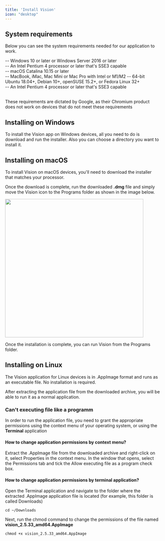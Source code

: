 ```yaml
---
title: 'Install Vision'
icon: "desktop"
---
```


## System requirements
Below you can see the system requirements needed for our application to work. 

<Card>
<Tabs>
  <Tab title="Windows">
    -- Windows 10 or later or Windows Server 2016 or later <br />
    -- An Intel Pentium 4 processor or later that's SSE3 capable <br />
  </Tab>
  <Tab title="Mac">
    -- macOS Catalina 10.15 or later <br />
    -- MacBook, iMac, Mac Mini or Mac Pro with Intel or M1/M2 
  </Tab>
  <Tab title="Linux">
    -- 64-bit Ubuntu 18.04+, Debian 10+, openSUSE 15.2+, or Fedora Linux 32+ <br />
    -- An Intel Pentium 4 processor or later that's SSE3 capable <br />
  </Tab>
</Tabs>
</Card>
<br />

<Note>These requirements are dictated by Google, as their Chromium product does not work on devices that do not meet these requirements</Note>

## Installing on Windows

To install the Vision app on Windows devices, all you need to do is download and run the installer. Also you can choose a directory you want to install it.

## Installing on macOS

To install Vision on macOS devices, you'll need to download the installer that matches your processor. 

Once the download is complete, run the downloaded **.dmg** file and simply move the Vision icon to the Programs folder as shown in the image below. 

<img width="450" className="tailwind mx-auto" src="/images/macos_installer.png" />

Once the installation is complete, you can run Vision from the Programs folder.

## Installing on Linux

The Vision application for Linux devices is in .AppImage format and runs as an executable file. No installation is required.

After extracting the application file from the downloaded archive, you will be able to run it as a normal application.

### Can't executing file like a programm

In order to run the application file, you need to grant the appropriate permissions using the context menu of your operating system, or using the **Terminal** application

#### How to change application permissions by context menu?

Extract the .AppImage file from the downloaded archive and right-click on it, select Properties in the context menu. In the window that opens, select the Permissions tab and tick the Allow executing file as a program check box.

#### How to change application permissions by terminal application?

Open the Terminal application and navigate to the folder where the extracted .AppImage application file is located (for example, this folder is called Downloads)

```
cd ~/Downloads
```

Next, run the chmod command to change the permissions of the file named **vision_2.5.33_amd64.AppImage**

```
chmod +x vision_2.5.33_amd64.AppImage
```

